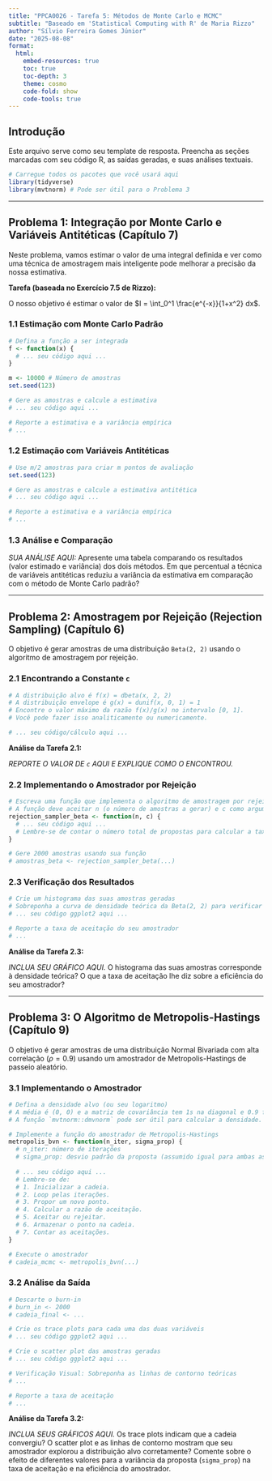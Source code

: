 ```yaml
---
title: "PPCA0026 - Tarefa 5: Métodos de Monte Carlo e MCMC"
subtitle: "Baseado em 'Statistical Computing with R' de Maria Rizzo"
author: "Sílvio Ferreira Gomes Júnior"
date: "2025-08-08"
format:
  html:
    embed-resources: true
    toc: true
    toc-depth: 3
    theme: cosmo
    code-fold: show
    code-tools: true
---
```


## Introdução

Este arquivo serve como seu template de resposta. Preencha as seções marcadas com seu código R, as saídas geradas, e suas análises textuais.

```r
# Carregue todos os pacotes que você usará aqui
library(tidyverse)
library(mvtnorm) # Pode ser útil para o Problema 3
```

---

## Problema 1: Integração por Monte Carlo e Variáveis Antitéticas (Capítulo 7)

Neste problema, vamos estimar o valor de uma integral definida e ver como uma técnica de amostragem mais inteligente pode melhorar a precisão da nossa estimativa.

**Tarefa (baseada no Exercício 7.5 de Rizzo):**

O nosso objetivo é estimar o valor de $I = \int_0^1 \frac{e^{-x}}{1+x^2} dx$.

### 1.1 Estimação com Monte Carlo Padrão

```r
# Defina a função a ser integrada
f <- function(x) {
  # ... seu código aqui ...
}

m <- 10000 # Número de amostras
set.seed(123)

# Gere as amostras e calcule a estimativa
# ... seu código aqui ...

# Reporte a estimativa e a variância empírica
# ...
```

### 1.2 Estimação com Variáveis Antitéticas

```r
# Use m/2 amostras para criar m pontos de avaliação
set.seed(123)

# Gere as amostras e calcule a estimativa antitética
# ... seu código aqui ...

# Reporte a estimativa e a variância empírica
# ...
```

### 1.3 Análise e Comparação

*SUA ANÁLISE AQUI:* Apresente uma tabela comparando os resultados (valor estimado e variância) dos dois métodos. Em que percentual a técnica de variáveis antitéticas reduziu a variância da estimativa em comparação com o método de Monte Carlo padrão?

---

## Problema 2: Amostragem por Rejeição (Rejection Sampling) (Capítulo 6)

O objetivo é gerar amostras de uma distribuição `Beta(2, 2)` usando o algoritmo de amostragem por rejeição.

### 2.1 Encontrando a Constante `c`

```r
# A distribuição alvo é f(x) = dbeta(x, 2, 2)
# A distribuição envelope é g(x) = dunif(x, 0, 1) = 1
# Encontre o valor máximo da razão f(x)/g(x) no intervalo [0, 1].
# Você pode fazer isso analiticamente ou numericamente.

# ... seu código/cálculo aqui ...
```

**Análise da Tarefa 2.1:**

*REPORTE O VALOR DE `c` AQUI E EXPLIQUE COMO O ENCONTROU.*

### 2.2 Implementando o Amostrador por Rejeição

```r
# Escreva uma função que implementa o algoritmo de amostragem por rejeição.
# A função deve aceitar n (o número de amostras a gerar) e c como argumentos.
rejection_sampler_beta <- function(n, c) {
  # ... seu código aqui ...
  # Lembre-se de contar o número total de propostas para calcular a taxa de aceitação.
}

# Gere 2000 amostras usando sua função
# amostras_beta <- rejection_sampler_beta(...)
```

### 2.3 Verificação dos Resultados

```r
# Crie um histograma das suas amostras geradas
# Sobreponha a curva de densidade teórica da Beta(2, 2) para verificar
# ... seu código ggplot2 aqui ...

# Reporte a taxa de aceitação do seu amostrador
# ...
```

**Análise da Tarefa 2.3:**

*INCLUA SEU GRÁFICO AQUI.* O histograma das suas amostras corresponde à densidade teórica? O que a taxa de aceitação lhe diz sobre a eficiência do seu amostrador?

---

## Problema 3: O Algoritmo de Metropolis-Hastings (Capítulo 9)

O objetivo é gerar amostras de uma distribuição Normal Bivariada com alta correlação ($\rho=0.9$) usando um amostrador de Metropolis-Hastings de passeio aleatório.

### 3.1 Implementando o Amostrador

```r
# Defina a densidade alvo (ou seu logaritmo)
# A média é (0, 0) e a matriz de covariância tem 1s na diagonal e 0.9 fora dela.
# A função `mvtnorm::dmvnorm` pode ser útil para calcular a densidade.

# Implemente a função do amostrador de Metropolis-Hastings
metropolis_bvn <- function(n_iter, sigma_prop) {
  # n_iter: número de iterações
  # sigma_prop: desvio padrão da proposta (assumido igual para ambas as dimensões)
  
  # ... seu código aqui ...
  # Lembre-se de:
  # 1. Inicializar a cadeia.
  # 2. Loop pelas iterações.
  # 3. Propor um novo ponto.
  # 4. Calcular a razão de aceitação.
  # 5. Aceitar ou rejeitar.
  # 6. Armazenar o ponto na cadeia.
  # 7. Contar as aceitações.
}

# Execute o amostrador
# cadeia_mcmc <- metropolis_bvn(...)
```

### 3.2 Análise da Saída

```r
# Descarte o burn-in
# burn_in <- 2000
# cadeia_final <- ...

# Crie os trace plots para cada uma das duas variáveis
# ... seu código ggplot2 aqui ...

# Crie o scatter plot das amostras geradas
# ... seu código ggplot2 aqui ...

# Verificação Visual: Sobreponha as linhas de contorno teóricas
# ...

# Reporte a taxa de aceitação
# ...
```

**Análise da Tarefa 3.2:**

*INCLUA SEUS GRÁFICOS AQUI.* Os trace plots indicam que a cadeia convergiu? O scatter plot e as linhas de contorno mostram que seu amostrador explorou a distribuição alvo corretamente? Comente sobre o efeito de diferentes valores para a variância da proposta (`sigma_prop`) na taxa de aceitação e na eficiência do amostrador.
